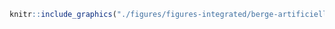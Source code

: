 <!-- #### Intégrité des berges - Artificielle - Semi-végétalisée (IE = 1) {-} -->


<!-- -------------------------------------------------- -->

```r
knitr::include_graphics("./figures/figures-integrated/berge-artificielle_semi_vegetalisee.png")
```

<br>
